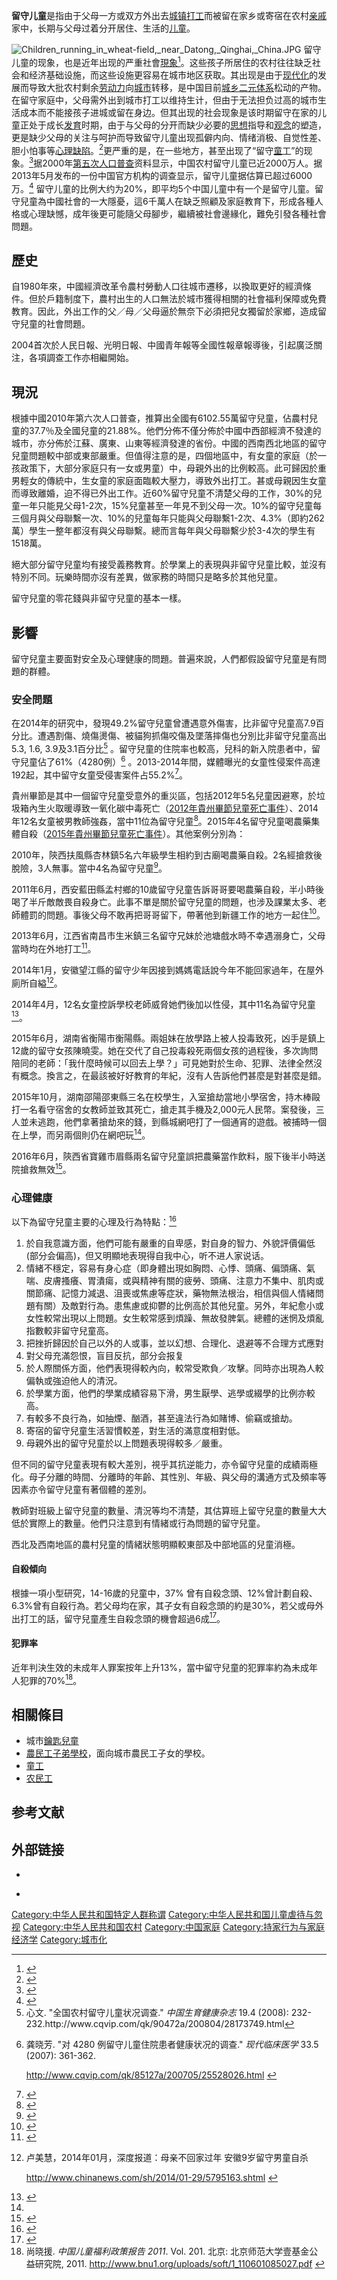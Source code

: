 {{refimprove|time=2019-09-06T15:16:30+00:00}}
'''留守儿童'''是指由于父母一方或双方外出去[[民工|城镇打工]]而被留在家乡或寄宿在农村[[亲戚|亲戚]]家中，长期与父母过着分开居住、生活的[[儿童|儿童]]。 

[[File:Children_running_in_wheat-field,_near_Datong,_Qinghai,_China.JPG|thumb]]
留守儿童的现象，也是近年出现的严重社會[[現象|現象]]<ref>{{cite news |title=习近平声言“脱贫攻坚”的宣传与实际 |url=https://www.voachinese.com/amp/myth-and-fact-about-ccp-making-chinese-rural-poor-rich-20201128/5679729.html |publisher=美国之声 |date=2020-11-28 |accessdate=2020-12-06 |archive-date=2020-11-28 |archive-url=https://web.archive.org/web/20201128152450/https://www.voachinese.com/amp/myth-and-fact-about-ccp-making-chinese-rural-poor-rich-20201128/5679729.html |dead-url=no }}</ref>。这些孩子所居住的农村往往缺乏社会和经济基础设施，而这些设施更容易在城市地区获取。其出现是由于[[现代化|现代化]]的发展而导致大批农村剩余[[劳动力|劳动力]]向[[城市|城市]]转移，是中国目前[[城乡二元体系|城乡二元体系]]松动的产物。在留守家庭中，父母需外出到城市打工以维持生计，但由于无法担负过高的城市生活成本而不能接孩子进城或留在身边。但其出现的社会现象是该时期留守在家的儿童正处于成长[[发育|发育]]时期，由于与父母的分开而缺少必要的[[思想|思想]]指导和[[观念|观念]]的塑造，更是缺少父母的关注与呵护而导致留守儿童出现孤僻内向、情绪消极、自觉性差、胆小怕事等[[心理缺陷|心理缺陷]]。<ref>{{cite web
|url=http://news.eastday.com/eastday/node81741/node81762/node137921/userobject1ai2073216.html
|title=时评:留守儿童是时代的孤儿
|publisher=东方网
|date=2006年5月31日
|accessdate=2009-12-20
|language=zh-cn
|archive-date=2010-01-17
|archive-url=https://web.archive.org/web/20100117235613/http://news.eastday.com/eastday/node81741/node81762/node137921/userobject1ai2073216.html
|dead-url=no
}}</ref>更严重的是，在一些地方，甚至出现了“留守[[童工|童工]]”的现象。<ref>{{cite web
 |url         = http://acwf.people.com.cn/GB/10387524.html
 |title       = 留守儿童为何会沦为“留守童工”？
 |publisher   = 中国妇联新闻
 |date        = 2009年11月16日
 |accessdate  = 2009-12-20
 |language    = zh-cn
 |archiveurl  = https://web.archive.org/web/20100519180149/http://acwf.people.com.cn/GB/10387524.html
 |archivedate = 2010年5月19日
 |deadurl     = yes
}}</ref>据2000年[[第五次人口普查|第五次人口普查]]资料显示，中国农村留守儿童已近2000万人。据2013年5月发布的一份中国官方机构的调查显示，留守儿童据估算已超过6000万。<ref>{{cite web
 |url         = http://acwf.people.com.cn/n/2013/0510/c99013-21437965.html
 |title       = 《我国农村留守儿童、城乡流动儿童状况研究报告》
 |publisher   = 人民网-中国妇联新闻
 |date        = 2013年5月10日
 |accessdate  = 2013-11-27
 |language    = zh-cn
 |archiveurl  = https://web.archive.org/web/20131202234118/http://acwf.people.com.cn/n/2013/0510/c99013-21437965.html
 |archivedate = 2013年12月2日
 |deadurl     = yes
}}</ref> 留守儿童的比例大约为20%，即平均5个中国儿童中有一个是留守儿童。留守兒童為中國社會的一大隱憂，這6千萬人在缺乏照顧及家庭教育下，形成各種人格或心理缺憾，成年後更可能隨父母腳步，繼續被社會邊緣化，難免引發各種社會問題。

== 歷史 ==
自1980年來，中國經濟改革令農村勞動人口往城市遷移，以換取更好的經濟條件。但於戶籍制度下，農村出生的人口無法於城市獲得相關的社會福利保障或免費教育。因此，外出工作的父／母／父母逼於無奈下必須把兒女獨留於家鄉，造成留守兒童的社會問題。

2004首次於人民日報、光明日報、中國青年報等全國性報章報導後，引起廣泛關注，各項調查工作亦相繼開始。

== 現況 ==
根據中國2010年第六次人口普查，推算出全國有6102.55萬留守兒童，佔農村兒童的37.7％及全國兒童的21.88%。他們分佈不僅分佈於中國中西部經濟不發達的城市，亦分佈於江蘇、廣東、山東等經濟發達的省份。中國的西南西北地區的留守兒童問題較中部或東部嚴重。但值得注意的是，四個地區中，有女童的家庭（於一孩政策下，大部分家庭只有一女或男童）中，母親外出的比例較高。此可歸因於重男輕女的傳統中，生女童的家庭面臨較大壓力，導致外出打工。甚或母親因生女童而導致離婚，迫不得已外出工作。近60%留守兒童不清楚父母的工作，30%的兒童一年只能見父母1-2次，15%兒童甚至一年見不到父母一次。10%的留守兒童每三個月與父母聯繫一次、10%的兒童每年只能與父母聯繫1-2次、4.3%（即約262萬）學生一整年都沒有與父母聯繫。總而言每年與父母聯繫少於3-4次的學生有1518萬。

絕大部分留守兒童均有接受義務教育。於學業上的表現與非留守兒童比較，並沒有特別不同。玩樂時間亦沒有差異，做家務的時間只是略多於其他兒童。

留守兒童的零花錢與非留守兒童的基本一樣。

==影響==
留守兒童主要面對安全及心理健康的問題。普遍來說，人們都假設留守兒童是有問題的群體。
===安全問題===
在2014年的研究中，發現49.2%留守兒童曾遭遇意外傷害，比非留守兒童高7.9百分比。遭遇割傷、燒傷燙傷、被貓狗抓傷咬傷及墜落摔傷也分別比非留守兒童高出5.3, 1.6, 3.9及3.1百分比<ref>心文. "全国农村留守儿童状况调查." ''中国生育健康杂志'' 19.4 (2008): 232-232.http://www.cqvip.com/qk/90472a/200804/28173749.html</ref> 。留守兒童的住院率也較高，兒科的新入院患者中，留守兒童佔了61%（4280例）<ref>龚晓芳. "对 4280 例留守儿童住院患者健康状况的调查." ''现代临床医学'' 33.5 (2007): 361-362.

http://www.cqvip.com/qk/85127a/200705/25528026.html {{Wayback|url=http://www.cqvip.com/qk/85127a/200705/25528026.html |date=20210427202633 }}</ref> 。2013-2014年間，媒體曝光的女童性侵案件高達192起，其中留守女童受侵害案件占55.2%<ref name=":0">{{Cite news|url=http://www.epochtimes.com/b5/16/3/31/n7479726.htm|title=留守兒童恐釀巨大危機 學者：前景可怕|last=|first=|date=2016-03-31|work=大紀元|accessdate=|archive-date=2016-06-04|archive-url=https://web.archive.org/web/20160604075328/http://www.epochtimes.com/b5/16/3/31/n7479726.htm|dead-url=no}}</ref>。

貴州畢節是其中一個留守兒童受意外的重災區，包括2012年5名兒童因避寒，於垃圾箱內生火取暖導致一氧化碳中毒死亡（[[2012年贵州毕节儿童死亡事件|2012年貴州畢節兒童死亡事件]]）、2014年12名女童被男教師強姦，當中11位為留守兒童<ref>{{Cite news|url=http://epaper.bjnews.com.cn/html/2014-04/30/content_509404.htm|title=毕节老师强奸案 12女生受害|last=|first=|date=2014年4月30日|work=|accessdate=|deadurl=yes|archiveurl=https://web.archive.org/web/20160815222449/http://epaper.bjnews.com.cn/html/2014-04/30/content_509404.htm|archivedate=2016年8月15日}}</ref>。2015年4名留守兒童喝農藥集體自殺（[[2015年贵州毕节儿童死亡事件|2015年貴州畢節兒童死亡事件]]）。其他案例分別為：

2010年，陝西扶風縣杏林鎮5名六年級學生相約到古廟喝農藥自殺。2名經搶救後脫險，3人無事。當中4名為留守兒童<ref>{{Cite web|url=http://edu.people.com.cn/GB/12055167.html|title=陕西5名小学生相约喝药自杀 多为留守儿童|accessdate=2016年7月10日|author=姜颖|date=2010年7月5日|publisher=华商网|archive-date=2016年8月17日|archive-url=https://web.archive.org/web/20160817000519/http://edu.people.com.cn/GB/12055167.html|dead-url=no}}</ref>。

2011年6月，西安藍田縣孟村鄉的10歲留守兒童告訴哥哥要喝農藥自殺，半小時後喝了半斤敵敵畏自殺身亡。此事不單是關於留守兒童的問題，也涉及課業太多、老師體罰的問題。事後父母不敢再把哥哥留下，帶著他到新疆工作的地方一起住<ref>{{Cite news|url=http://news.rednet.cn/c/2011/07/06/2306659.htm|title=10岁留守男童喝下半斤敌敌畏自杀 “与学校无关”|last=周清树 武文超|first=|date=2011-07-06|work=潇湘晨报|accessdate=2016年7月11日|archive-url=https://web.archive.org/web/20160806163743/http://news.rednet.cn/c/2011/07/06/2306659.htm|archive-date=2016年8月6日|dead-url=yes}}</ref>。

2013年6月，江西省南昌市生米鎮三名留守兄妹於池塘戲水時不幸遇溺身亡，父母當時均在外地打工<ref>{{Cite news|url=http://sztv.cutv.com/news/china/201307/0593570205.shtml|title=南昌：三兄妹溺水身亡 家人入院|last=|first=|date=2013年7月5日|work=深圳卫视|accessdate=|deadurl=yes|archiveurl=https://web.archive.org/web/20160813071711/http://sztv.cutv.com/news/china/201307/0593570205.shtml|archivedate=2016年8月13日}}</ref>。

2014年1月，安徽望江縣的留守少年因接到媽媽電話說今年不能回家過年，在屋外廁所自縊<ref>卢美慧，2014年01月，深度报道：母亲不回家过年 安徽9岁留守男童自杀

http://www.chinanews.com/sh/2014/01-29/5795163.shtml {{Wayback|url=http://www.chinanews.com/sh/2014/01-29/5795163.shtml |date=20210427202654 }}</ref>。

2014年4月，12名女童控訴學校老師威脅她們後加以性侵，其中11名為留守兒童<ref>{{Cite news|url=http://epaper.bjnews.com.cn/html/2014-04/30/content_509404.htm|title=毕节老师强奸案 12女生受害|last=|first=|date=2014年4月30日|work=新京报|accessdate=|deadurl=yes|archiveurl=https://web.archive.org/web/20160815222449/http://epaper.bjnews.com.cn/html/2014-04/30/content_509404.htm|archivedate=2016年8月15日}}</ref>。

2015年6月，湖南省衡陽市衡陽縣。兩姐妹在放學路上被人投毒致死，凶手是鎮上12歲的留守女孩陳曉雯。她在交代了自己投毒殺死兩個女孩的過程後，多次詢問陪同的老師：「我什麼時候可以回去上學？」可見她對於生命、犯罪、法律全然沒有概念。換言之，在最該被好好教育的年紀，沒有人告訴他們甚麼是對甚麼是錯。

2015年10月，湖南邵陽邵東縣三名在校學生，入室搶劫當地小學宿舍，持木棒毆打一名看守宿舍的女教師並致其死亡，搶走其手機及2,000元人民幣。案發後，三人並未逃跑，他們拿著搶劫來的錢，到縣城網吧打了一個通宵的遊戲。被捕時一個在上學，而另兩個則仍在網吧玩<ref name=":0" />。

2016年6月，陝西省寶雞市眉縣兩名留守兒童誤把農藥當作飲料，服下後半小時送院搶救無效<ref>{{Cite news|url=http://www.rfa.org/cantonese/news/china-children-06072016102838.html|title=留守儿童惨剧 两幼童误喝农药亡|last=|first=|date=2016-06-07|work=|accessdate=|archive-date=2016-08-18|archive-url=https://web.archive.org/web/20160818061822/http://www.rfa.org/cantonese/news/china-children-06072016102838.html|dead-url=no}}</ref>。

=== 心理健康 ===
以下為留守兒童主要的心理及行為特點：<ref>{{Cite journal|title=中國留守兒童心靈狀況白皮書2015|author=李亦菲|url=|journal=北京師範大學科學傳播與教育研究中心|issue=|doi=|others=|year=|volume=|page=|pmid=}}</ref>
#於自我意識方面，他們可能有嚴重的自卑感，對自身的智力、外貌評價偏低(部分会偏高)，但又明顯地表現得自我中心，听不进人家说话。
# 情緒不穩定，容易有身心症（即身體出現如胸悶、心悸、頭痛、偏頭痛、氣喘、皮膚搔癢、胃潰瘍，或與精神有關的疲勞、頭痛、注意力不集中、肌肉或關節痛、記憶力減退、沮喪或焦慮等症狀，藥物無法根治，相信與個人情緒問題有關）及敵對行為。患焦慮或抑鬱的比例高於其他兒童。另外，年紀愈小或女性較常出現以上問題。女生較常感到煩躁、無故發脾氣。總體的迷惘及煩亂指數較非留守兒童高。
#把挫折歸因於自己以外的人或事，並以幻想、合理化、退避等不合理方式應對
#對父母充滿怨恨，盲目反抗，部分会报复
#於人際關係方面，他們表現得較內向，較常受欺負／攻擊。同時亦出現為人較偏執或強迫他人的清況。
#於學業方面，他們的學業成績容易下滑，男生厭學、逃學或綴學的比例亦較高。
#有較多不良行為，如抽煙、酗酒，甚至違法行為如賭博、偷竊或搶劫。
#寄宿的留守兒童生活習慣較差，對生活的滿意度相對低。
#母親外出的留守兒童於以上問題表現得較多／嚴重。

但不同的留守兒童表現有較大差別，視乎其抗逆能力，亦令留守兒童的成績兩極化。母子分離的時間、分離時的年齡、其性別、年級、與父母的溝通方式及頻率等因素亦令留守兒童有著個體的差別。

教師對班級上留守兒童的數量、清況等均不清楚，其估算班上留守兒童的數量大大低於實際上的數量。他們只注意到有情緒或行為問題的留守兒童。

西北及西南地區的農村兒童的情緒狀態明顯較東部及中部地區的兒童消極。

==== 自殺傾向 ====
根據一項小型研究，14-16歲的兒童中，37% 曾有自殺念頭、12%曾計劃自殺、6.3%曾有自殺行為。若父母均在家，其子女有自殺念頭的約是30%，若父或母外出打工的話，留守兒童產生自殺念頭的機會超過6成<ref>{{cite journal |author1=李光友 |coauthors=陶方标 |title=14～16岁留守儿童心理状况及自杀倾向分析[J] |journal=中国公共卫生 |date=2009 |volume=25 |issue=8 |pages=905-907 |url=http://html.rhhz.net/ZGGGWS/html/20090805.htm |language=zh-cn |access-date=2019-09-16 |archive-date=2020-03-19 |archive-url=https://web.archive.org/web/20200319060150/http://html.rhhz.net/ZGGGWS/html/20090805.htm |dead-url=no }}</ref>。

==== 犯罪率 ====
近年判決生效的未成年人罪案按年上升13%，當中留守兒童的犯罪率約為未成年人犯罪的70%<ref>尚晓援. ''中国儿童福利政策报告 2011''. Vol. 201. 北京: 北京师范大学壹基金公益研究院, 2011. http://www.bnu1.org/uploads/soft/1_110601085027.pdf {{Wayback|url=http://www.bnu1.org/uploads/soft/1_110601085027.pdf |date=20161007032935 }}</ref>。

== 相關條目 ==
*城市[[鑰匙兒童|鑰匙兒童]]
*[[農民工子弟學校|農民工子弟學校]]，面向城市農民工子女的學校。
*[[童工|童工]]
*[[农民工|农民工]]

== 参考文献 ==
{{Reflist|33em}}

== 外部链接 ==
* {{cite web
 |url         = https://chinadigitaltimes.net/space/%E7%95%99%E5%AE%88%E5%84%BF%E7%AB%A5
 |title         = 留守儿童
 |publisher         = 中国数字空间
 |language         = zh-cn
 |accessdate         = 2018-09-08
 |archive-date         = 2019-01-21
 |archive-url         = https://web.archive.org/web/20190121211735/https://chinadigitaltimes.net/space/%E7%95%99%E5%AE%88%E5%84%BF%E7%AB%A5
 |dead-url         = no
 }}

* {{cite web
 |url         = http://acwf.people.com.cn/GB/99061/102368/index.html
 |title       = 关注留守儿童
 |publisher   = 人民网
 |language    = zh-cn
 |accessdate  = 2009-12-15
 |archiveurl  = https://web.archive.org/web/20100311214928/http://acwf.people.com.cn/GB/99061/102368/index.html
 |archivedate = 2010-03-11
 |deadurl     = yes
}}

[[Category:中华人民共和国特定人群称谓|Category:中华人民共和国特定人群称谓]]
[[Category:中华人民共和国儿童虐待与忽视|Category:中华人民共和国儿童虐待与忽视]]
[[Category:中华人民共和国农村|Category:中华人民共和国农村]]
[[Category:中国家庭|Category:中国家庭]]
[[Category:持家行为与家庭经济学|Category:持家行为与家庭经济学]]
[[Category:城市化|Category:城市化]]